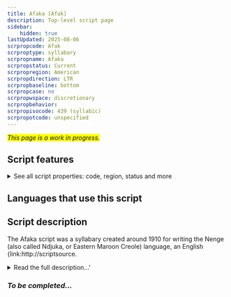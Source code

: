 ```yaml
---
title: Afaka [Afak]
description: Top-level script page
sidebar:
    hidden: true
lastUpdated: 2025-08-06
scrpropcode: Afak
scrproptype: syllabary
scrpropname: Afaka
scrpropstatus: Current
scrpropregion: American
scrpropdirection: LTR
scrpropbaseline: bottom
scrpropcase: no
scrpropwspace: discretionary
scrpropbehavior: 
scrpropisocode: 439 (syllabic)
scrpropotcode: unspecified
---
```


<span style='background-color:yellow'>_This page is a work in progress._</span>


## Script features

<details>
<summary> See all script properties: code, region, status and more</summary>
<ScriptInfo />
</details>

## Languages that use this script

<WsList script='Afak' wsMax='5' />

## Script description

The Afaka script was a syllabary created around 1910 for writing the Nenge (also called Ndjuka, or Eastern Maroon Creole) language, an English {link:http://scriptsource.

<details><summary>Read the full description...'</summary>_Not yet available._</details>

### _To be completed..._

